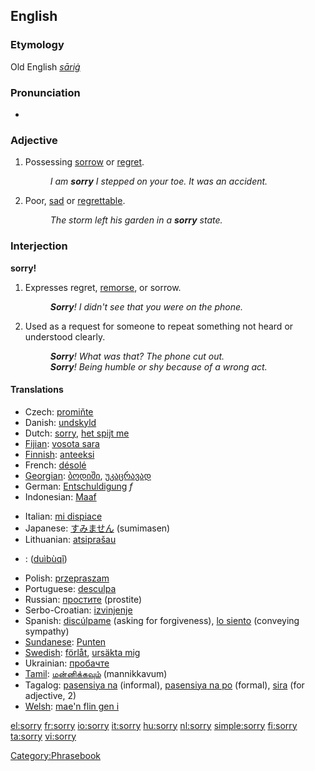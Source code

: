 ==English==

{{rank|example|class|century|985|sorry|share|working|breath}}

===Etymology===
Old English ''[[sāriġ]]''

===Pronunciation===
*{{audio|en-us-sorry.ogg|Audio (US)}}

===Adjective===
{{en-adj-er-y|sorr|y}}

#Possessing [[sorrow]] or [[regret]].
#:''I am '''sorry''' I stepped on your toe.  It was an accident.''
#Poor, [[sad]] or [[regrettable]].
#:''The storm left his garden in a '''sorry''' state.''

===Interjection===
'''sorry!'''
#Expresses regret, [[remorse]], or sorrow.
#:'''''Sorry'''!  I didn't see that you were on the phone.''
#Used as a request for someone to repeat something not heard or understood clearly.
#:'''''Sorry'''!  What was that?  The phone cut out.''
#:'''''Sorry'''!  Being humble or shy because of a wrong act.''

====Translations====
{{rfc-trans}}
{{top}}
*Czech: [[promiňte]]
*Danish: [[undskyld]]
*Dutch: [[sorry]], [[het spijt me]]
*[[Fijian]]: [[vosota sara]]
*[[w:Finnish language|Finnish]]: [[anteeksi]]
*French: [[désolé]]
*[[w:Georgian language|Georgian]]: [[:ka:ბოდიში|ბოდიში]], [[:ka:უკაცრავად|უკაცრავად]]
*German: [[Entschuldigung]] ''f''
*Indonesian: [[Maaf]]
{{mid}}
*Italian: [[mi dispiace]]
*Japanese: [[すみません]] (sumimasen)
*Lithuanian: [[atsiprašau]]
*{{cmn}}: {{zh-ts|對不起|对不起}} ([[duìbùqǐ]])
*Polish: [[przepraszam]]
*Portuguese: [[desculpa]]
*Russian: [[простите]] (prostite)
*Serbo-Croatian: [[izvinjenje]]
*Spanish: [[discúlpame]] (asking for forgiveness), [[lo siento]] (conveying sympathy)
*[[Sundanese]]: [[Punten]]
*[[Swedish]]: [[förlåt]], [[ursäkta mig]]
*Ukrainian: [[пробачте]]
*[[Tamil]]: [[மன்னிக்கவும்]] (mannikkavum)
*Tagalog: [[pasensiya na]] (informal), [[pasensiya na po]] (formal), [[sira]] (for adjective, 2)
*[[Welsh]]: [[mae'n flin gen i]]
{{bottom}}

[[Category:Phrasebook]]

[[el:sorry]]
[[fr:sorry]]
[[io:sorry]]
[[it:sorry]]
[[hu:sorry]]
[[nl:sorry]]
[[simple:sorry]]
[[fi:sorry]]
[[ta:sorry]]
[[vi:sorry]]